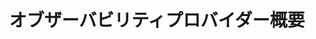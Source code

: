 ---
title: オブザーバビリティプロバイダー概要
description: Mastraでサポートされているオブザーバビリティプロバイダーの概要
order: 1
updated: 2024-03-18
--- 
